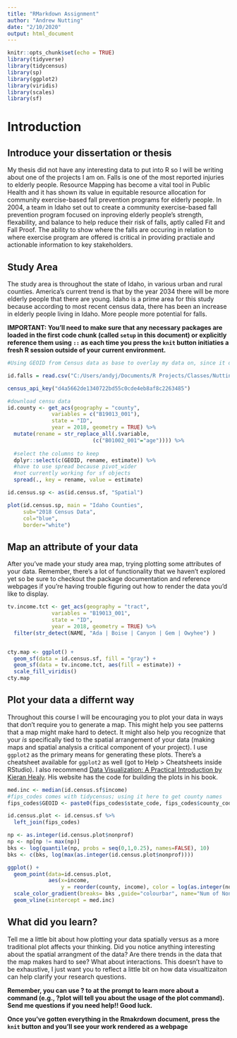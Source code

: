 ```yaml
---
title: "RMarkdown Assignment"
author: "Andrew Nutting"
date: "2/10/2020"
output: html_document
---
```


```r
knitr::opts_chunk$set(echo = TRUE)
library(tidyverse)
library(tidycensus)
library(sp)
library(ggplot2)
library(viridis)
library(scales)
library(sf)
```

# Introduction

## Introduce your dissertation or thesis

My thesis did not have any interesting data to put into R so I will be writing about one of the projects I am on. Falls is one of the most reported injuries to elderly people. 
Resource Mapping has become a vital tool in Public Health and it has shown its value in equitable resource allocation for community exercise-based fall prevention programs for elderly people. In 2004, a team in Idaho set out to create a community exercise-based fall prevention program focused on inproving elderly people's strength, flexability, and balance to help reduce their risk of falls, aptly called Fit and Fall Proof. The ability to show where the falls are occuring in relation to where exercise program are offered is critical in providing practiale and actionable information to key stakeholders. 

## Study Area

The study area is throughout the state of Idaho, in various urban and rural counties. America's current trend is that by the year 2034 there will be more elderly people that there are young. Idaho is a prime area for this study because according to most recent census data, there has been an increase in elderly people living in Idaho. More people more potential for falls.  


**IMPORTANT: You'll need to make sure that any necessary packages are loaded in the first code chunk (called `setup` in this document) or explicitly reference them using `::` as each time you press the `knit` button initiaties a fresh R session outside of your current environment.**

```r
#Using GEOID from Census data as base to overlay my data on, since it does not have data. 

id.falls = read.csv("C:/Users/andyj/Documents/R Projects/Classes/Nutting-CapstoneFAlls.csv", header = TRUE)

census_api_key("d4a5662de1340722bd55c0cde4eb8af8c2263485")

#download censu data
id.county <- get_acs(geography = "county", 
              variables = c("B19013_001"),
              state = "ID", 
              year = 2018, geometry = TRUE) %>% 
  mutate(rename = str_replace_all(.$variable,
                           (c("B01002_001"="age")))) %>% 
  
  #select the columns to keep
  dplyr::select(c(GEOID, rename, estimate)) %>% 
  #have to use spread because pivot_wider 
  #not currently working for sf objects
  spread(., key = rename, value = estimate) 

id.census.sp <- as(id.census.sf, "Spatial")

plot(id.census.sp, main = "Idaho Counties", 
     sub="2018 Census Data", 
     col="blue", 
     border="white")

```

## Map an attribute of your data

After you've made your study area map, trying plotting some attributes of your data. Remember, there's a lot of functionality that we haven't explored yet so be sure to checkout the package documentation and reference webpages if you're having trouble figuring out how to render the data you'd like to display.

```r
tv.income.tct <- get_acs(geography = "tract", 
              variables = "B19013_001",
              state = "ID", 
              year = 2018, geometry = TRUE) %>% 
  filter(str_detect(NAME, "Ada | Boise | Canyon | Gem | Owyhee") )


cty.map <- ggplot() +
  geom_sf(data = id.census.sf, fill = "gray") +
  geom_sf(data = tv.income.tct, aes(fill = estimate)) +
  scale_fill_viridis()
cty.map
```

## Plot your data a differnt way

Throughout this course I will be encouraging you to plot your data in ways that don't require you to generate a map. This might help you see patterns that a map might make hard to detect. It might also help you recognize that your _is_ specifically tied to the spatial arrangement of your data (making maps and spatial analysis a critical component of your project). I use `ggplot2` as the primary means for generating these plots. There's a cheatsheet available for `ggplot2` as well (got to Help > Cheatsheets inside RStudio). I also recommend [Data Visualization: A Practical Introduction by Kieran Healy](https://socviz.co). His website has the code for building the plots in his book.

```r
med.inc <- median(id.census.sf$income)
#fips_codes comes with tidycensus; using it here to get county names
fips_codes$GEOID <- paste0(fips_codes$state_code, fips_codes$county_code)

id.census.plot <- id.census.sf %>% 
  left_join(fips_codes)

np <- as.integer(id.census.plot$nonprof)
np <- np[np != max(np)]
bks <- log(quantile(np, probs = seq(0,1,0.25), names=FALSE), 10)
bks <- c(bks, log(max(as.integer(id.census.plot$nonprof))))

ggplot() +
  geom_point(data=id.census.plot, 
             aes(x=income, 
                 y = reorder(county, income), color = log(as.integer(nonprof),10))) +
  scale_color_gradient(breaks= bks ,guide="colourbar", name="Num of Nonprofits (log)")+
  geom_vline(xintercept = med.inc)
```

## What did you learn?

Tell me a little bit about how plotting your data spatially versus as a more traditional plot affects your thinking. Did you notice anything interesting about the spatial arrangment of the data? Are there trends in the data that the map makes hard to see? What about interactions. This doesn't have to be exhaustive, I just want you to reflect a little bit on how data visualtizaiton can help clarify your research questions.

**Remember, you can use ? to at the prompt to learn more about a command (e.g., ?plot will tell you about the usage of the plot command). Send me questions if you need help!! Good luck.**

**Once you've gotten everything in the Rmakrdown document, press the `knit` button and you'll see your work rendered as a webpage**